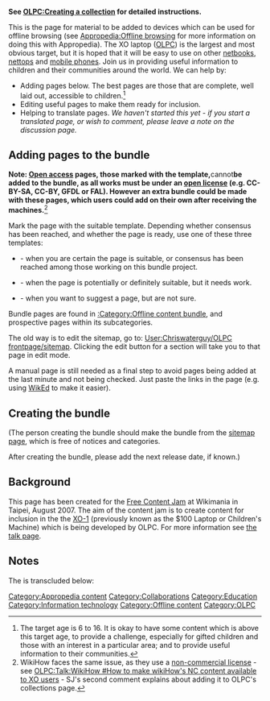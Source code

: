'''See [[OLPC:Creating a collection]] for detailed instructions.'''

This is the page for material to be added to devices which can be used for offline browsing (see [[Appropedia:Offline browsing]] for more information on doing this with Appropedia). The XO laptop ([[OLPC]]) is the largest and most obvious target, but it is hoped that it will be easy to use on other [[netbooks]], [[ICT4D#See_also|nettops]] and [[mobile phones]]. Join us in providing useful information to children and their communities around the world. We can help by:

* Adding pages below. The best pages are those that are complete, well laid out, accessible to children.<ref>The target age is 6 to 16. It is okay to have some content which is above this target age, to provide a challenge, especially for gifted children and those with an interest in a particular area; and to provide useful information to their communities.</ref>
*Editing useful pages to make them ready for inclusion.
*Helping to translate pages. ''We haven't started this yet - if you start a translated page, or wish to comment, please leave a note on the discussion page.''

== Adding pages to the bundle ==
'''Note: [[Open access]] pages, those marked with the {{tl|open access}} template, '''cannot''' be added to the bundle, as all works must be under an [[open license]] (e.g. CC-BY-SA, CC-BY, GFDL or FAL). However an extra bundle could be made with these pages, which users could add on their own after receiving the machines.'''<ref>WikiHow faces the same issue, as they use a [[non-commercial license]] - see [[OLPC:Talk:WikiHow #How to make wikiHow's NC content available to XO users]] - SJ's second comment explains about adding it to OLPC's collections page.</ref>

Mark the page with the suitable template. Depending whether consensus has been reached, and whether the page is ready, use one of these three templates: 
* {{tl|offline content bundle}} - when you are certain the page is suitable, or consensus has been reached among those working on this bundle project.
* {{tl|offline content bundle improve}} - when the page is potentially or definitely suitable, but it needs work. 
* {{tl|offline content bundle proposed}} - when you want to suggest a page, but are not sure.

Bundle pages are found in [[:Category:Offline content bundle]], and prospective pages within its subcategories.

The old way is to edit the sitemap, go to: [[User:Chriswaterguy/OLPC frontpage/sitemap]]. Clicking the edit button for a section will take you to that page in edit mode. 

A manual page is still needed as a final step to avoid pages being added at the last minute and not being checked. Just paste the links in the page (e.g. using [[WikEd]] to make it easier).

== Creating the bundle ==
(The person creating the bundle should make the bundle from the [[User:Chriswaterguy/OLPC frontpage/sitemap|sitemap page]], which is free of notices and categories. 

After creating the bundle, please add the next release date, if known.)

== Background ==
This page has been created for the [http://wiki.laptop.org/go/Curriculum_Jam_Taipei Free Content Jam] at Wikimania in Taipei, August 2007. The aim of the content jam is to create content for inclusion in the the [[XO-1]]{{w|XO-1}} (previously known as the $100 Laptop or Children's Machine) which is being developed by OLPC.{{w|OLPC}} For more information see [[Talk:OLPC_sitemap|the talk page]].

== Notes ==
<references/>

{{Appropedia books}}
The {{tl|Offline content bundle sitemap}} is transcluded below:<br clear=all>
{{Offline content bundle sitemap}}

[[Category:Appropedia content]]
[[Category:Collaborations]]
[[Category:Education]]
[[Category:Information technology]]
[[Category:Offline content]]
[[Category:OLPC]]